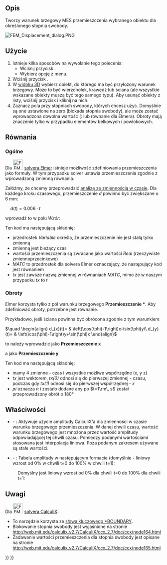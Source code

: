 <languages/>

{{Docnav
|[[FEM_ConstraintRigidBody/pl|Wiązanie ciała sztywnego]]
|[[FEM_ConstraintContact/pl|Kontakt]]
|[[FEM_Workbench/pl|MES]]
|IconL=FEM_ConstraintRigidBody.svg
|IconR=FEM_ConstraintContact.svg
|IconC=Workbench_FEM.svg
}}

{{GuiCommandContainer|
{{GuiCommand/pl
|Name=FEM ConstraintDisplacement
|Name/pl=MES: Warunek brzegowy przemieszczenia
|MenuLocation=Model → Warunki brzegowe i obciążenia mechaniczne → Warunek brzegowy przemieszczenia
|Workbenches=[[FEM_Workbench/pl|MES]]
|Shortcut=
|SeeAlso=[[FEM_tutorial/pl|Poradnik MES]]
}}
{{GuiCommandFemInfo/pl
|Solvers=CalculiX, Elmer
}}
}}

<span id="Description"></span>
==Opis==

Tworzy warunek brzegowy MES przemieszczenia wybranego obiektu dla określonego stopnia swobody.

[[File:FEM_Displacement_dialog.PNG]]
{{Caption|Panel zadań warunku brzegowego przemieszczenia}}

<span id="Usage"></span>
==Użycie==

# Istnieje kilka sposobów na wywołanie tego polecenia:
#* Wciśnij przycisk {{Button|[[Image:FEM_ConstraintDisplacement.svg|16px]] [[FEM_ConstraintDisplacement/pl|Warunek brzegowy przemieszczenia]]}}.
#* Wybierz opcję {{MenuCommand|Model → Warunki brzegowe i obciążenia mechaniczne → [[Image:FEM_ConstraintDisplacement.svg|16px]] Warunek brzegowy przemieszczenia}} z menu.
# Wciśnij przycisk {{Button|Dodaj}}.
# W [[3D_view/pl|widoku 3D]] wybierz obiekt, do którego ma być przyłożony warunek brzegowy. Może to być wierzchołek, krawędź lub ściana (ale wszystkie wskazane obiekty muszą być tego samego typu). Aby usunąć obiekty z listy, wciśnij przycisk {{Button|Usuń}} i kliknij na nich.
# Zaznacz pola przy stopniach swobody, których chcesz użyć. Domyślnie są one ustawione na zero (blokada stopnia swobody), ale może zostać wprowadzona dowolna wartość ({{Version/pl|0.21}}: lub równanie dla Elmera). Obroty mają znaczenie tylko w przypadku elementów belkowych i powłokowych.

<span id="Formulas"></span>
==Równania==

{{Version/pl|0.21}}

<span id="General"></span>
===Ogólne===

Dla [[Image:FEM_SolverElmer.svg|32px]] [[FEM_SolverElmer/pl|solvera Elmer]] istnieje możliwość zdefiniowania przemieszczenia jako formuły. W tym przypadku solver ustawia przemieszczenia zgodnie z wprowadzoną zmienną równania.

Załóżmy, że chcemy przeprowadzić [[FEM_SolverElmer_SolverSettings#Timestepping_(transient_analyses)|analizę ze zmiennością w czasie]]. Dla każdego kroku czasowego, przemieszczenie <math>d</math> powinno być zwiększane o 6 mm:

<math>\quad
d(t)=0.006\cdot t
</math>

wprowadź to w polu ''Wzór'':</br>
{{incode| Variable "time"; Real MATC "0.006*tx"}}

Ten kod ma następującą składnię:
* przedrostek ''Variable'' określa, że przemieszczenie nie jest stałą tylko zmienną
* zmienną jest bieżący czas
* wartości przemieszczenia są zwracane jako wartości ''Real'' (rzeczywiste zmiennoprzecinkowe)
* ''MATC'' to przedrostek dla solvera Elmer oznaczający, że następujący kod jest równaniem
* ''tx'' jest zawsze nazwą zmiennej w równaniach ''MATC'', mimo że w naszym przypadku ''tx'' to ''t''

<span id="Rotations"></span>
===Obroty===

Elmer korzysta tylko z pól warunku brzegowego '''Przemieszczenie *'''. Aby zdefiniować obroty, potrzebne jest równanie.

Przykładowo, jeśli ściana powinna być obrócona zgodnie z tym warunkiemː

<math>\quad
\begin{align}
d_{x}(t)= & \left(\cos(\phi)-1\right)x-\sin(\phi)y\\
d_{y}(t)= & \left(\cos(\phi)-1\right)y+\sin(\phi)x
\end{align}
</math>

to należy wprowadzić jako '''Przemieszczenie x'''</br>
{{incode|  Variable "time, Coordinate"
Real MATC "(cos(tx(0)*pi)-1.0)*tx(1)-sin(tx(0)*pi)*tx(2)}}

a jako '''Przemieszczenie y'''</br>
{{incode|  Variable "time, Coordinate"
Real MATC "(cos(tx(0)*pi)-1.0)*tx(2)+sin(tx(0)*pi)*tx(1)}}

Ten kod ma następującą składnię:
* mamy 4 zmienne - czas i wszystkie możliwe współrzędne (x, y z)
* ''tx'' jest wektorem, ''tx(0)'' odnosi się do pierwszej zmiennej - czasu, podczas gdy ''tx(1)'' odnosi się do pierwszej współrzędnej - ''x''
* ''pi'' oznacza <math>\pi</math> i zostało dodane aby po <math>t=1\rm\, s</math> został przeprowadzony obrót o 180°

<span id="Properties"></span>
==Właściwości==

* {{PropertyData|Enable Amplitude}} - {{Version/pl|1.1}}: Aktywuje użycie amplitudy CalculiX'a dla zmienności w czasie warunku brzegowego przemieszczenia. W danej chwili czasu, wartość warunku brzegowego jest mnożona przez wartość amplitudy odpowiadającej tej chwili czasu. Pomiędzy podanymi wartościami stosowana jest interpolacja liniowa. Poza podanym zakresem używane są stałe wartości.
* {{PropertyData|Amplitude Values}} - {{Version/pl|1.1}}: Tabela amplitudy w następującym formacie (domyślnie - liniowy wzrost od 0% w chwili t=0 do 100% w chwili t=1):

: {{Code|lang=text|code=
time_1, amplitude_value_1
...
}}

: Domyślny jest liniowy wzrost od 0% dla chwili t=0 do 100% dla chwili t=1:

: {{Code|lang=text|code=
0, 0
1, 1
}}

<span id="Notes"></span>
==Uwagi==

Dla [[Image:FEM_SolverCalculixCcxtools.svg|32px]] [[FEM_SolverCalculixCcxtools/pl|solvera CalculiX]]:
* To narzędzie korzysta ze [https://web.mit.edu/calculix_v2.7/CalculiX/ccx_2.7/doc/ccx/node163.html słowa kluczowego *BOUNDARY].
* Blokowanie stopnia swobody jest wyjaśnione na stronie http://web.mit.edu/calculix_v2.7/CalculiX/ccx_2.7/doc/ccx/node164.html
* Zadawanie wartości przemieszczenia dla stopnia swobody jest opisane na stronie http://web.mit.edu/calculix_v2.7/CalculiX/ccx_2.7/doc/ccx/node165.html


{{Docnav
|[[FEM_ConstraintRigidBody/pl|Wiązanie ciała sztywnego]]
|[[FEM_ConstraintContact/pl|Kontakt]]
|[[FEM_Workbench/pl|MES]]
|IconL=FEM_ConstraintRigidBody.svg
|IconR=FEM_ConstraintContact.svg
|IconC=Workbench_FEM.svg
}}

{{FEM Tools navi{{#translation:}}}}
{{Userdocnavi{{#translation:}}}}